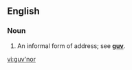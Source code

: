 ==English==

===Noun===
{{en-noun|-}}

# {{context|UK}} An informal form of address; see '''[[guv]]'''.

[[vi:guv'nor]]